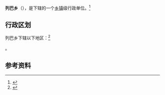 {{中国乡级行政区|54/23/28/210/000}}

'''列巴乡'''（{{bo|z=སླེ་པ་}}），是{{PRC admin/fullname|54/23/28/210/000|3}}下辖的一个[[乡镇|乡镇]]级行政单位。<ref>{{PRC admin/ref sgc|{{PRC admin/parent|54/23/28/210/000}}}}</ref>

== 行政区划 ==

列巴乡下辖以下地区：<ref>{{PRC admin/ref sgc|54/23/28/210/000}}</ref>

{{PRC admin/children|54/23/28/210/000}}。

== 参考资料 ==

{{reflist}}

{{行政区划小作品}}
{{PRC admin/navcat|54/23/28/210/000}}